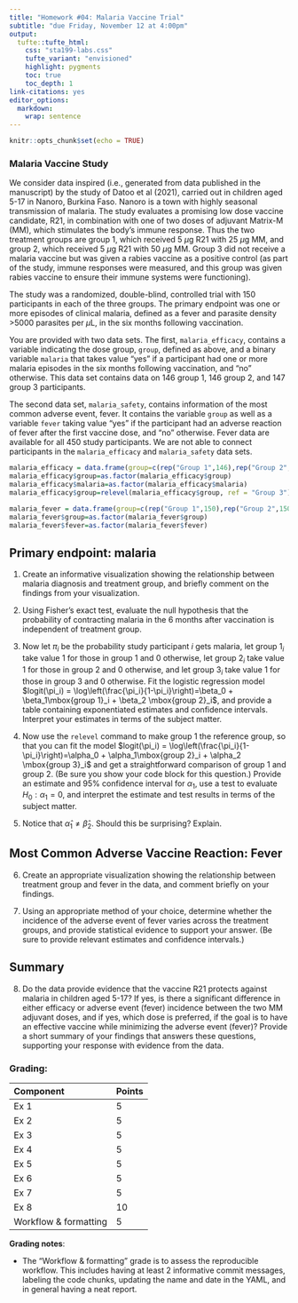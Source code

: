 ```yaml
---
title: "Homework #04: Malaria Vaccine Trial"
subtitle: "due Friday, November 12 at 4:00pm"
output: 
  tufte::tufte_html:
    css: "sta199-labs.css"
    tufte_variant: "envisioned"
    highlight: pygments
    toc: true
    toc_depth: 1
link-citations: yes
editor_options: 
  markdown: 
    wrap: sentence
---
```


```r
knitr::opts_chunk$set(echo = TRUE)
```

### Malaria Vaccine Study

We consider data inspired (i.e., generated from data published in the manuscript) by the study of Datoo et al (2021), carried out in children aged 5-17 in Nanoro, Burkina Faso. Nanoro is a town with highly seasonal transmission of malaria. The study evaluates a promising low dose vaccine candidate, R21, in combination with one of two doses of adjuvant Matrix-M (MM), which stimulates the body's immune response. Thus the two treatment groups are group 1, which received 5 $\mu$g R21 with 25 $\mu$g MM, and group 2, which received 5 $\mu$g R21 with 50 $\mu$g MM. Group 3 did not receive a malaria vaccine but was given a rabies vaccine as a positive control (as part of the study, immune responses were measured, and this group was given rabies vaccine to ensure their immune systems were functioning).

The study was a randomized, double-blind, controlled trial with 150 participants in each of the three groups.  The primary endpoint was one or more episodes of clinical malaria, defined as a fever and parasite density >5000 parasites per $\mu$L, in the six months following vaccination.

You are provided with two data sets.  The first, `malaria_efficacy`, contains a variable indicating the dose group, `group`, defined as above, and a binary variable `malaria` that takes value "yes" if a participant had one or more malaria episodes in the six months following vaccination, and "no" otherwise. This data set contains data on 146 group 1, 146 group 2, and 147 group 3 participants.

The second data set, `malaria_safety`, contains information of the most common adverse event, fever. It contains the variable `group` as well as a variable `fever` taking value "yes" if the participant had an adverse reaction of fever after the first vaccine dose, and "no" otherwise. Fever data are available for all 450 study participants. We are not able to connect participants in the `malaria_efficacy` and `malaria_safety` data sets.

```r
malaria_efficacy = data.frame(group=c(rep("Group 1",146),rep("Group 2",146),rep("Group 3",147)),malaria=c(rep("yes",43),rep("no",103),rep("yes",38),rep("no",108),rep("yes",105),rep("no",42)))
malaria_efficacy$group=as.factor(malaria_efficacy$group)
malaria_efficacy$malaria=as.factor(malaria_efficacy$malaria)
malaria_efficacy$group=relevel(malaria_efficacy$group, ref = "Group 3")

malaria_fever = data.frame(group=c(rep("Group 1",150),rep("Group 2",150),rep("Group 3",150)),fever=c(rep("yes",14),rep("no",136),rep("yes",28),rep("no",122),rep("yes",13),rep("no",137)))
malaria_fever$group=as.factor(malaria_fever$group)
malaria_fever$fever=as.factor(malaria_fever$fever)

```

## Primary endpoint: malaria

1. Create an informative visualization showing the relationship between malaria diagnosis and treatment group, and briefly comment on the findings from your visualization.

2. Using Fisher's exact test, evaluate the null hypothesis that the probability of contracting malaria in the 6 months after vaccination is independent of treatment group.

3. Now let $\pi_i$ be the probability study participant $i$ gets malaria, let $\mbox{group 1}_i$ take value 1 for those in group 1 and 0 otherwise, let $\mbox{group 2}_i$ take value 1 for those in group 2 and 0 otherwise, and let $\mbox{group 3}_i$ take value 1 for those in group 3 and 0 otherwise. Fit the logistic regression model $logit(\pi_i) = \log\left(\frac{\pi_i}{1-\pi_i}\right)=\beta_0 + \beta_1\mbox{group 1}_i + \beta_2 \mbox{group 2}_i$, and provide a table containing exponentiated estimates and confidence intervals. Interpret your estimates in terms of the subject matter.


4. Now use the `relevel` command to make group 1 the reference group, so that you can fit the model $logit(\pi_i) = \log\left(\frac{\pi_i}{1-\pi_i}\right)=\alpha_0 + \alpha_1\mbox{group 2}_i + \alpha_2 \mbox{group 3}_i$ and get a straightforward comparison of group 1 and group 2. (Be sure you show your code block for this question.) Provide an estimate and 95% confidence interval for $\alpha_1$, use a test to evaluate $H_0: \alpha_1=0$, and interpret the estimate and test results in terms of the subject matter.

 

5. Notice that $\hat{\alpha}_1 \neq \hat{\beta}_2$. Should this be surprising? Explain.


## Most Common Adverse Vaccine Reaction: Fever

6. Create an appropriate visualization showing the relationship between treatment group and fever in the data, and comment briefly on your findings.



7. Using an appropriate method of your choice, determine whether the incidence of the adverse event of fever varies across the treatment groups, and provide statistical evidence to support your answer. (Be sure to provide relevant estimates and confidence intervals.)


## Summary

8. Do the data provide evidence that the vaccine R21 protects against malaria in children aged 5-17?  If yes, is there a significant difference in either efficacy or adverse event (fever) incidence between the two MM adjuvant doses, and if yes, which dose is preferred, if the goal is to have an effective vaccine while minimizing the adverse event (fever)? Provide a short summary of your findings that answers these questions, supporting your response with evidence from the data.

### Grading:

| Component | Points |
|:----------|:-------|
| Ex 1      | 5     |
| Ex 2      | 5     |
| Ex 3      | 5     |
| Ex 4      | 5     |
| Ex 5      | 5     |
| Ex 6      | 5     |
| Ex 7      | 5     |
| Ex 8      | 10     |
| Workflow & formatting   | 5      |

**Grading notes**:

-   The "Workflow & formatting" grade is to assess the reproducible workflow. This includes having at least 2 informative commit messages, labeling the code chunks, updating the name and date in the YAML, and in general having a neat report.
